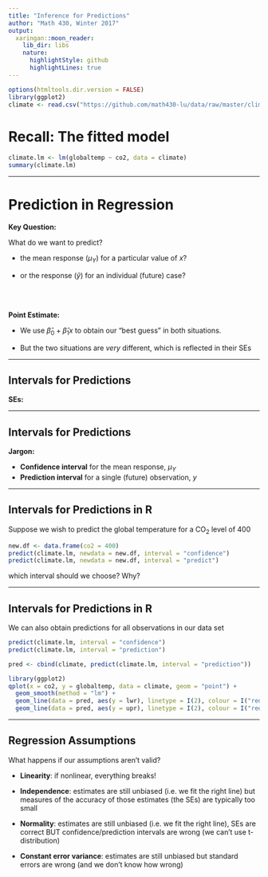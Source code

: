 ```yaml
---
title: "Inference for Predictions"
author: "Math 430, Winter 2017"
output:
  xaringan::moon_reader:
    lib_dir: libs
    nature:
      highlightStyle: github
      highlightLines: true
---
```


```r
options(htmltools.dir.version = FALSE)
library(ggplot2)
climate <- read.csv("https://github.com/math430-lu/data/raw/master/climate.csv")
```

# Recall: The fitted model

```r
climate.lm <- lm(globaltemp ~ co2, data = climate)
summary(climate.lm)
```

---

# Prediction in Regression

**Key Question:** 

What do we want to predict?

- the mean response ($\mu_Y$) for a particular value of $x$? 

- or the response ($\widehat{y}$) for an individual (future) case?

<br>
<br>

**Point Estimate:**

- We use $\widehat{\beta}_0 + \widehat{\beta}_1 x$ to obtain our "best guess" in both situations.

- But the two situations are *very* different, which is reflected in their SEs

---

## Intervals for Predictions

**SEs:**

---

## Intervals for Predictions

**Jargon:**

- **Confidence interval** for the mean response, $\mu_Y$
- **Prediction interval** for a single (future) observation, $y$

---

## Intervals for Predictions in R

Suppose we wish to predict the global temperature for a CO$_2$ level of 400

```r
new.df <- data.frame(co2 = 400)
predict(climate.lm, newdata = new.df, interval = "confidence")
predict(climate.lm, newdata = new.df, interval = "predict")
```

which interval should we choose? Why?

---

## Intervals for Predictions in R

We can also obtain predictions for all observations in our data set

```r
predict(climate.lm, interval = "confidence")
predict(climate.lm, interval = "prediction")
```

```r
pred <- cbind(climate, predict(climate.lm, interval = "prediction"))

library(ggplot2)
qplot(x = co2, y = globaltemp, data = climate, geom = "point") + 
  geom_smooth(method = "lm") + 
  geom_line(data = pred, aes(y = lwr), linetype = I(2), colour = I("red")) + 
  geom_line(data = pred, aes(y = upr), linetype = I(2), colour = I("red"))
```

---

## Regression Assumptions

What happens if our assumptions aren't valid?

- **Linearity**: if nonlinear, everything breaks!

- **Independence**: estimates are still unbiased (i.e. we fit the right line) but measures of the accuracy of those estimates (the SEs) are typically too small

- **Normality**: estimates are still unbiased (i.e. we fit the right line), SEs are correct BUT confidence/prediction intervals are wrong (we can't use t-distribution)

- **Constant error variance**: estimates are still unbiased but standard errors are wrong (and we don't know how wrong)